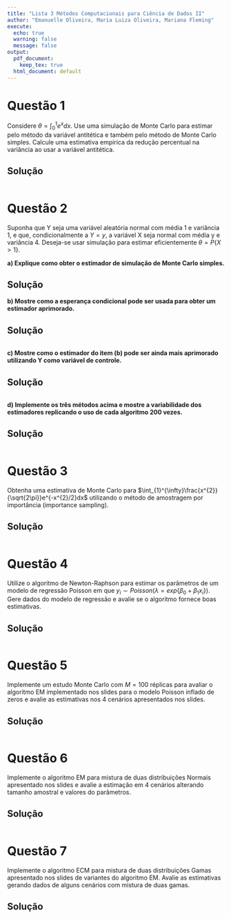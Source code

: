 ---
title: "Lista 3 Métodos Computacionais para Ciência de Dados II"
author: "Emanuelle Oliveira, Maria Luiza Oliveira, Mariana Fleming"
execute: 
  echo: true
  warning: false
  message: false
output:
  pdf_document:
    keep_tex: true
  html_document: default
---

# Questão 1

Considere $\theta=\int_{0}^{1}e^{x}dx$. Use uma simulação de Monte Carlo para estimar pelo método da variável antitética e também pelo método de Monte Carlo simples. Calcule uma estimativa empírica da redução percentual na variância ao usar a variável antitética.

## Solução

```{r}

```

# Questão 2

Suponha que Y seja uma variável aleatória normal com média 1 e variância 1, e que, condicionalmente a $Y=y$, a variável X seja normal com média y e variância 4. Deseja-se usar simulação para estimar eficientemente $\theta=P\{X>1\}$.

**a) Explique como obter o estimador de simulação de Monte Carlo simples.**

## Solução

**b) Mostre como a esperança condicional pode ser usada para obter um estimador aprimorado.**

## Solução

```{r}

```

**c) Mostre como o estimador do item (b) pode ser ainda mais aprimorado utilizando Y como variável de controle.**

## Solução

```{r}

```

**d) Implemente os três métodos acima e mostre a variabilidade dos estimadores replicando o uso de cada algoritmo 200 vezes.**

## Solução

```{r}

```

# Questão 3

Obtenha uma estimativa de Monte Carlo para $\int_{1}^{\infty}\frac{x^{2}}{\sqrt{2\pi}}e^{-x^{2}/2}dx$ utilizando o método de amostragem por importância (importance sampling).

## Solução

```{r}

```

# Questão 4

Utilize o algoritmo de Newton-Raphson para estimar os parâmetros de um modelo de regressão Poisson em que $y_{i}\sim Poisson(\lambda=exp\{\beta_{0}+\beta_{1}x_{i}\})$. Gere dados do modelo de regressão e avalie se o algoritmo fornece boas estimativas.

## Solução

```{r}

```

# Questão 5

Implemente um estudo Monte Carlo com $M=100$ réplicas para avaliar o algoritmo EM implementado nos slides para o modelo Poisson inflado de zeros e avalie as estimativas nos 4 cenários apresentados nos slides.

## Solução

```{r}

```

# Questão 6

Implemente o algoritmo EM para mistura de duas distribuições Normais apresentado nos slides e avalie a estimação em 4 cenários alterando tamanho amostral e valores do parâmetros.

## Solução

```{r}

```

# Questão 7

Implemente o algoritmo ECM para mistura de duas distribuições Gamas apresentado nos slides de variantes do algoritmo EM. Avalie as estimativas gerando dados de alguns cenários com mistura de duas gamas.

## Solução

```{r}

```

